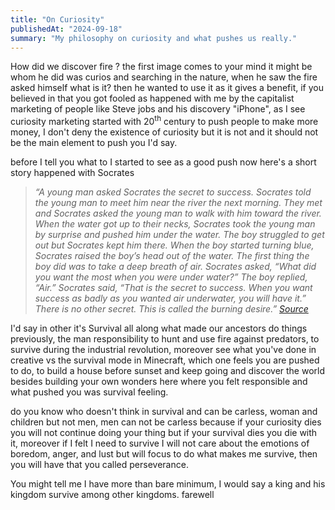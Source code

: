 ```yaml
---
title: "On Curiosity"
publishedAt: "2024-09-18"
summary: "My philosophy on curiosity and what pushes us really."
---
```


How did we discover fire ? the first image comes to your mind it might be whom he did was curios and searching in the nature, when he saw the fire asked himself what is it? then he wanted to use it as it gives a benefit, if you believed in that you got fooled as happened with me by the capitalist marketing of people like Steve jobs and his discovery "iPhone", as I see curiosity marketing started with 20<sup>th</sup> century to push people to make more money, I don't deny the existence of curiosity but it is not and it should not be the main element to push you I'd say.

before I tell you what to I started to see as a good push now here's a short story happened with Socrates

> _“A young man asked Socrates the secret to success. Socrates told the young man to meet him near the river the next morning. They met and Socrates asked the young man to walk with him toward the river. When the water got up to their necks, Socrates took the young man by surprise and pushed him under the water. The boy struggled to get out but Socrates kept him there. When the boy started turning blue, Socrates raised the boy’s head out of the water. The first thing the boy did was to take a deep breath of air. Socrates asked, “What did you want the most when you were under water?” The boy replied, “Air.” Socrates said, “That is the secret to success. When you want success as badly as you wanted air underwater, you will have it.” There is no other secret. This is called the burning desire.” [Source](https://www.goodreads.com/quotes/7419205-a-young-man-asked-socrates-the-secret-to-success-socrates)_

I'd say in other it's Survival all along what made our ancestors do things previously, the man responsibility to hunt and use fire against predators, to survive during the industrial revolution, moreover see what you've done in creative vs the survival mode in Minecraft, which one feels you are pushed to do, to build a house before sunset and keep going and discover the world besides building your own wonders here where you felt responsible and what pushed you was survival feeling.

do you know who doesn't think in survival and can be carless, woman and children but not men, men can not be carless because if your curiosity dies you will not continue doing your thing but if your survival dies you die with it, moreover if I felt I need to survive I will not care about the emotions of boredom, anger, and lust but will focus to do what makes me survive, then you will have that you called perseverance.

You might tell me I have more than bare minimum, I would say a king and his kingdom survive among other kingdoms. farewell
